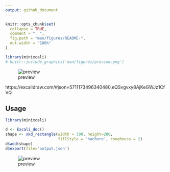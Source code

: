 ```yaml
---
output: github_document
---
```


<!-- README.md is generated from README.Rmd. Please edit that file -->

```r
knitr::opts_chunk$set(
  collapse = TRUE,
  comment = "  ",
  fig.path = "man/figures/README-",
  out.width = "100%"
)

library(minixcali)
# knitr::include_graphics('man/figures/preview.png')
```

![preview](man/figures/overview.png)

https://excalidraw.com/#json=5711173496340480,eQSvgvxy8AjKeGWJz1CfVQ

## Usage

```r
library(minixcali)

d <- Excali_doc()
shape <- xkd_rectangle(width = 300, height=200,
                       fillStyle = 'hachure', roughness = 2)
d$add(shape)
d$export(file='output.json')

```



![preview](man/figures/rectangle.png)